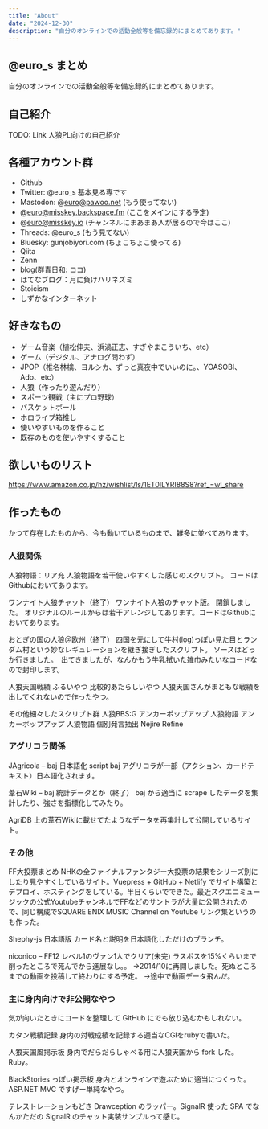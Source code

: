 ```yaml
---
title: "About"
date: "2024-12-30"
description: "自分のオンラインでの活動全般等を備忘録的にまとめてあります。"
---
```


## @euro_s まとめ

自分のオンラインでの活動全般等を備忘録的にまとめてあります。

## 自己紹介

TODO: Link
人狼PL向けの自己紹介

## 各種アカウント群

- Github
- Twitter: @euro_s 基本見る専です
- Mastodon: @euro@pawoo.net (もう使ってない)
- @euro@misskey.backspace.fm (ここをメインにする予定)
- @euro@misskey.io (チャンネルにまあまあ人が居るので今はここ)
- Threads: @euro_s (もう見てない)
- Bluesky: gunjobiyori.com (ちょこちょこ使ってる)
- Qiita
- Zenn
- blog(群青日和: ココ)
- はてなブログ：月に負けハリネズミ
- Stoicism
- しずかなインターネット

## 好きなもの

- ゲーム音楽（植松伸夫、浜渦正志、すぎやまこういち、etc）
- ゲーム（デジタル、アナログ問わず）
- JPOP（椎名林檎、ヨルシカ、ずっと真夜中でいいのに。、YOASOBI、Ado、etc）
- 人狼（作ったり遊んだり）
- スポーツ観戦（主にプロ野球）
- バスケットボール
- ホロライブ箱推し
- 使いやすいものを作ること
- 既存のものを使いやすくすること

## 欲しいものリスト

https://www.amazon.co.jp/hz/wishlist/ls/1ET0ILYRI88S8?ref_=wl_share

## 作ったもの

かつて存在したものから、今も動いているものまで、雑多に並べてあります。

### 人狼関係

人狼物語：リア充
人狼物語を若干使いやすくした感じのスクリプト。
コードはGithubにおいてあります。

ワンナイト人狼チャット（終了）
ワンナイト人狼のチャット版。 閉鎖しました。
オリジナルのルールからは若干アレンジしてあります。コードはGithubにおいてあります。

おとぎの国の人狼＠欧州（終了）
四国を元にして牛村(log)っぽい見た目とランダム村という妙なレギュレーションを継ぎ接ぎしたスクリプト。
ソースはどっか行きました。　出てきましたが、なんかもう牛乳拭いた雑巾みたいなコードなので封印します。

人狼天国戦績
ふるいやつ
比較的あたらしいやつ
人狼天国さんがまともな戦績を出してくれないので作ったやつ。

その他細々したスクリプト群
人狼BBS:G アンカーポップアップ
人狼物語 アンカーポップアップ
人狼物語 個別発言抽出
Nejire Refine

### アグリコラ関係

JAgricola – baj 日本語化 script
baj アグリコラが一部（アクション、カードテキスト）日本語化されます。

葦石Wiki – baj 統計データとか（終了）
baj から適当に scrape したデータを集計したり、強さを指標化してみたり。

AgriDB
上の葦石Wikiに載せてたようなデータを再集計して公開しているサイト。

### その他

FF大投票まとめ
NHKの全ファイナルファンタジー大投票の結果をシリーズ別にしたり見やすくしているサイト。Vuepress + GitHub + Netlify でサイト構築とデプロイ、ホスティングをしている。半日くらいでできた。最近スクエニミュージックの公式YoutubeチャンネルでFFなどのサントラが大量に公開されたので、同じ構成でSQUARE ENIX MUSIC Channel on Youtube リンク集というのも作った。

Shephy-js 日本語版
カード名と説明を日本語化しただけのブランチ。

niconico – FF12 レベル1のヴァン1人でクリア(未完)
ラスボスを15%くらいまで削ったところで死んでから進展なし。。
→2014/10に再開しました。死ぬところまでの動画を投稿して終わりにする予定。
→途中で動画データ飛んだ。

### 主に身内向けで非公開なやつ

気が向いたときにコードを整理して GitHub にでも放り込むかもしれない。

カタン戦績記録
身内の対戦成績を記録する適当なCGIをrubyで書いた。

人狼天国風掲示板
身内でだらだらしゃべる用に人狼天国から fork した。Ruby。

BlackStories っぽい掲示板
身内とオンラインで遊ぶために適当につくった。ASP.NET MVC ですげー単純なやつ。

テレストレーションもどき
Drawception のラッパー。SignalR 使った SPA でなんかただの SignalR のチャット実装サンプルって感じ。
